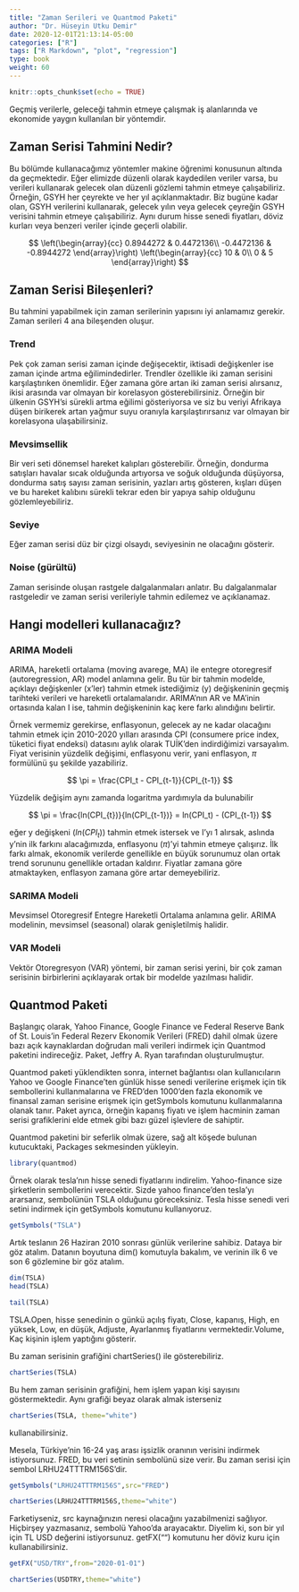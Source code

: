 ```yaml
---
title: "Zaman Serileri ve Quantmod Paketi"
author: "Dr. Hüseyin Utku Demir"
date: 2020-12-01T21:13:14-05:00
categories: ["R"]
tags: ["R Markdown", "plot", "regression"]
type: book
weight: 60
---
```


```r
knitr::opts_chunk$set(echo = TRUE)
```

Geçmiş verilerle, geleceği tahmin etmeye çalışmak iş alanlarında ve ekonomide yaygın kullanılan bir yöntemdir.

<!--more-->

## Zaman Serisi Tahmini Nedir?

Bu bölümde kullanacağımız yöntemler makine öğrenimi konusunun altında da geçmektedir. Eğer elimizde düzenli olarak kaydedilen veriler varsa, bu verileri kullanarak gelecek olan düzenli gözlemi tahmin etmeye çalışabiliriz. Örneğin, GSYH her çeyrekte ve her yıl açıklanmaktadır. Biz bugüne kadar olan, GSYH verilerini kullanarak, gelecek yılın veya gelecek çeyreğin GSYH verisini tahmin etmeye çalışabiliriz. Aynı durum hisse senedi fiyatları, döviz kurları veya benzeri veriler içinde geçerli olabilir.

$$
\left(\begin{array}{cc} 
0.8944272 & 0.4472136\\
-0.4472136 & -0.8944272
\end{array}\right)
\left(\begin{array}{cc} 
10 & 0\\ 
0 & 5
\end{array}\right)
$$ 

## Zaman Serisi Bileşenleri?

Bu tahmini yapabilmek için zaman serilerinin yapısını iyi anlamamız gerekir. Zaman serileri 4 ana bileşenden oluşur.

### Trend

Pek çok zaman serisi zaman içinde değişecektir, iktisadi değişkenler ise zaman içinde artma eğilimindedirler. Trendler özellikle iki zaman serisini karşılaştırıken önemlidir. Eğer zamana göre artan iki zaman serisi alırsanız, ikisi arasında var olmayan bir korelasyon gösterebilirsiniz. Örneğin bir ülkenin GSYH'si sürekli artma eğilimi gösteriyorsa ve siz bu veriyi Afrikaya düşen birikerek artan yağmur suyu oranıyla karşılaştırırsanız var olmayan bir korelasyona ulaşabilirsiniz. 

### Mevsimsellik

Bir veri seti dönemsel hareket kalıpları gösterebilir. Örneğin, dondurma satışları havalar sıcak olduğunda artıyorsa ve soğuk olduğunda düşüyorsa, dondurma satış sayısı zaman serisinin, yazları artış gösteren, kışları düşen ve bu hareket kalıbını sürekli tekrar eden bir yapıya sahip olduğunu gözlemleyebiliriz.

### Seviye

Eğer zaman serisi düz bir çizgi olsaydı, seviyesinin ne olacağını gösterir.

### Noise (gürültü)

Zaman serisinde oluşan rastgele dalgalanmaları anlatır. Bu dalgalanmalar rastgeledir ve zaman serisi verileriyle tahmin edilemez ve açıklanamaz.

## Hangi modelleri kullanacağız?

### ARIMA Modeli

ARIMA, hareketli ortalama (moving avarege, MA) ile entegre otoregresif (autoregression, AR) model anlamına gelir. Bu tür bir tahmin modelde, açıklayı değişkenler (x'ler) tahmin etmek istediğimiz (y) değişkeninin geçmiş tarihteki verileri ve hareketli ortalamalarıdır. ARIMA'nın AR ve MA'inin ortasında kalan I ise, tahmin değişkeninin kaç kere farkı alındığını belirtir. 

Örnek vermemiz gerekirse, enflasyonun, gelecek ay ne kadar olacağını tahmin etmek için 2010-2020 yılları arasında CPI (consumere price index, tüketici fiyat endeksi) datasını aylık olarak TUİK'den indirdiğimizi varsayalım. Fiyat verisinin yüzdelik değişimi, enflasyonu verir, yani enflasyon, $\pi$ formülünü şu şekilde yazabiliriz.

$$
\pi = \frac{CPI_t - CPI_{t-1}}{CPI_{t-1}}
$$

Yüzdelik değişim aynı zamanda logaritma yardımıyla da bulunabilir

$$
\pi = \frac{ln(CPI_{t})}{ln(CPI_{t-1})} = ln(CPI_t) - (CPI_{t-1})
$$

eğer y değişkeni ($ln(CPI_{t})$) tahmin etmek istersek ve I'yı 1 alırsak, aslında y'nin ilk farkını alacağımızda, enflasyonu ($\pi$)'yi tahmin etmeye çalışırız. İlk farkı almak, ekonomik verilerde genellikle en büyük sorunumuz olan ortak trend sorununu genellikle ortadan kaldırır. Fiyatlar zamana göre atmaktayken, enflasyon zamana göre artar demeyebiliriz. 

### SARIMA Modeli

Mevsimsel Otoregresif Entegre Hareketli Ortalama anlamına gelir. ARIMA modelinin, mevsimsel (seasonal) olarak genişletilmiş halidir. 

### VAR Modeli

Vektör Otoregresyon (VAR) yöntemi, bir zaman serisi yerini, bir çok zaman serisinin birbirlerini açıklayarak ortak bir modelde yazılması halidir.


## Quantmod Paketi

Başlangıç olarak, Yahoo Finance, Google Finance ve Federal Reserve Bank of St. Louis'in Federal Rezerv Ekonomik Verileri (FRED) dahil olmak üzere bazı açık kaynaklardan doğrudan mali verileri indirmek için Quantmod paketini indireceğiz. Paket, Jeffry A. Ryan tarafından oluşturulmuştur.

Quantmod paketi yüklendikten sonra, internet bağlantısı olan kullanıcıların Yahoo ve Google Finance'ten günlük hisse senedi verilerine erişmek için tik sembollerini kullanmalarına ve FRED'den 1000'den fazla ekonomik ve finansal zaman serisine erişmek için getSymbols komutunu kullanmalarına olanak tanır. Paket ayrıca, örneğin kapanış fiyatı ve işlem hacminin zaman serisi grafiklerini elde etmek gibi bazı güzel işlevlere de sahiptir. 

Quantmod paketini bir seferlik olmak üzere, sağ alt köşede bulunan kutucuktaki, Packages sekmesinden yükleyin.


```r
library(quantmod)
```

Örnek olarak tesla'nın hisse senedi fiyatlarını indirelim. Yahoo-finance size şirketlerin sembollerini verecektir. Sizde yahoo finance'den tesla'yı ararsanız, sembolünün TSLA olduğunu göreceksiniz. Tesla hisse senedi veri setini indirmek için getSymbols komutunu kullanıyoruz.

```r
getSymbols("TSLA")
```

Artık teslanın 26 Haziran 2010 sonrası günlük verilerine sahibiz. Dataya bir göz atalım. Datanın boyutuna dim() komutuyla bakalım, ve verinin ilk 6  ve son 6 gözlemine bir göz atalım.

```r
dim(TSLA)
head(TSLA)
```

```r
tail(TSLA)
```

TSLA.Open, hisse senedinin o günkü açılış fiyatı, Close, kapanış, High, en yüksek, Low, en düşük, Adjuste, Ayarlanmış fiyatlarını vermektedir.Volume, Kaç kişinin işlem yaptığını gösterir.

Bu zaman serisinin grafiğini chartSeries() ile gösterebiliriz.

```r
chartSeries(TSLA)
```


Bu hem zaman serisinin grafiğini, hem işlem yapan kişi sayısını göstermektedir. Aynı grafiği beyaz olarak almak isterseniz

```r
chartSeries(TSLA, theme="white")
```

kullanabilirsiniz.

Mesela, Türkiye'nin 16-24 yaş arası işsizlik oranının verisini indirmek istiyorsunuz. FRED, bu veri setinin sembolünü size verir. Bu zaman serisi için sembol LRHU24TTTRM156S'dir.

```r
getSymbols("LRHU24TTTRM156S",src="FRED")
```

```r
chartSeries(LRHU24TTTRM156S,theme="white") 
```

Farketiyseniz, src kaynağınızın neresi olacağını yazabilmenizi sağlıyor. Hiçbirşey yazmasanız, sembolü Yahoo'da arayacaktır. Diyelim ki, son bir yıl için TL USD değerini istiyorsunuz. getFX("") komutunu her döviz kuru için kullanabilirsiniz.

```r
getFX("USD/TRY",from="2020-01-01")
```

```r
chartSeries(USDTRY,theme="white") 
```


